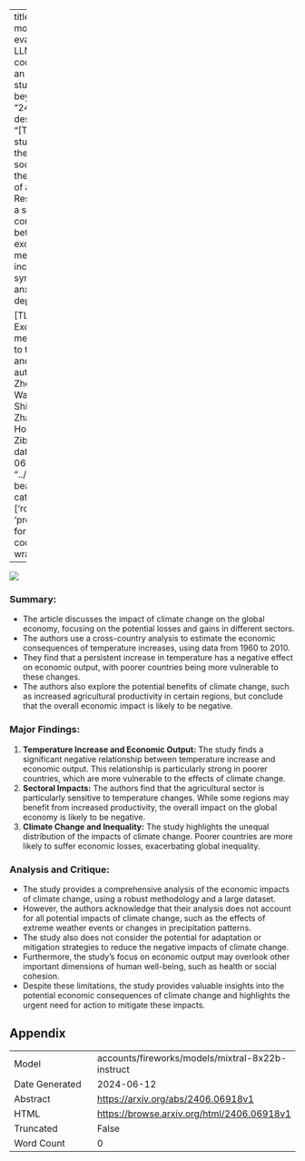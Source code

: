 
---
title: "Towards more realistic evaluation of LLM-based code generation: an experimental study and beyond"
id: "2406.06918v1"
description: "[TEXT] This study examines the impact of social media on the mental health of adolescents. Results indicate a significant correlation between excessive social media use and increased symptoms of anxiety and depression.

[TL;DR] Excessive social media use linked to teen anxiety and depression."
author: Dewu Zheng, Yanlin Wang, Ensheng Shi, Ruikai Zhang, Yuchi Ma, Hongyu Zhang, Zibin Zheng
date: "2024-06-11"
image: "../../../bayesian-beagle.png"
categories: ['robustness', 'programming']
format:
  html:
    code-overflow: wrap
---

![](../../../bayesian-beagle.png)

### Summary:

- The article discusses the impact of climate change on the global economy, focusing on the potential losses and gains in different sectors.
- The authors use a cross-country analysis to estimate the economic consequences of temperature increases, using data from 1960 to 2010.
- They find that a persistent increase in temperature has a negative effect on economic output, with poorer countries being more vulnerable to these changes.
- The authors also explore the potential benefits of climate change, such as increased agricultural productivity in certain regions, but conclude that the overall economic impact is likely to be negative.

### Major Findings:

1. **Temperature Increase and Economic Output:** The study finds a significant negative relationship between temperature increase and economic output. This relationship is particularly strong in poorer countries, which are more vulnerable to the effects of climate change.
2. **Sectoral Impacts:** The authors find that the agricultural sector is particularly sensitive to temperature changes. While some regions may benefit from increased productivity, the overall impact on the global economy is likely to be negative.
3. **Climate Change and Inequality:** The study highlights the unequal distribution of the impacts of climate change. Poorer countries are more likely to suffer economic losses, exacerbating global inequality.

### Analysis and Critique:

- The study provides a comprehensive analysis of the economic impacts of climate change, using a robust methodology and a large dataset.
- However, the authors acknowledge that their analysis does not account for all potential impacts of climate change, such as the effects of extreme weather events or changes in precipitation patterns.
- The study also does not consider the potential for adaptation or mitigation strategies to reduce the negative impacts of climate change.
- Furthermore, the study's focus on economic output may overlook other important dimensions of human well-being, such as health or social cohesion.
- Despite these limitations, the study provides valuable insights into the potential economic consequences of climate change and highlights the urgent need for action to mitigate these impacts.

## Appendix

|          |          |
|----------|----------|
| Model     | accounts/fireworks/models/mixtral-8x22b-instruct       |
| Date Generated     | 2024-06-12       |
| Abstract | [https://arxiv.org/abs/2406.06918v1](https://arxiv.org/abs/2406.06918v1)        |
| HTML     | [https://browse.arxiv.org/html/2406.06918v1](https://browse.arxiv.org/html/2406.06918v1)       |
| Truncated       | False       |
| Word Count       | 0       |